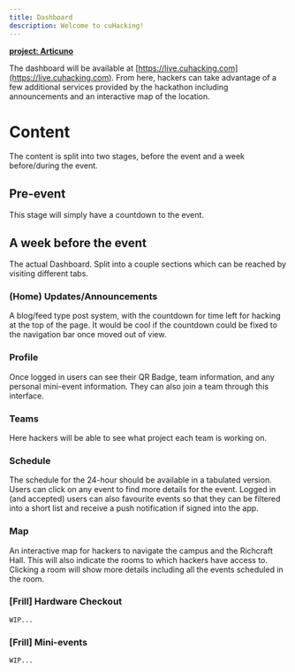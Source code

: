 ```yaml
---
title: Dashboard
description: Welcome to cuHacking!
---
```


**[project: Articuno](https://github.com/cuhacking/cuHacking-dashboard)**

The dashboard will be available at [https://live.cuhacking.com](https://live.cuhacking.com). From here, hackers can take advantage of a few additional services provided by the hackathon including announcements and an interactive map of the location.

# Content

The content is split into two stages, before the event and a week before/during the event.

## Pre-event

This stage will simply have a countdown to the event.

## A week before the event

The actual Dashboard. Split into a couple sections which can be reached by visiting different tabs.

### (Home) Updates/Announcements

A blog/feed type post system, with the countdown for time left for hacking at the top of the page.
It would be cool if the countdown could be fixed to the navigation bar once moved out of view.

### Profile

Once logged in users can see their QR Badge, team information, and any personal mini-event information. They can also join a team through this interface.

### Teams

Here hackers will be able to see what project each team is working on.

### Schedule

The schedule for the 24-hour should be available in a tabulated version. Users can click on any event to find more details for the event. Logged in (and accepted) users can also favourite events so that they can be filtered into a short list and receive a push notification if signed into the app.

### Map

An interactive map for hackers to navigate the campus and the Richcraft Hall. This will also indicate the rooms to which hackers have access to. Clicking a room will show more details including all the events scheduled in the room.

### [Frill] Hardware Checkout

`WIP...`

### [Frill] Mini-events

`WIP...`
